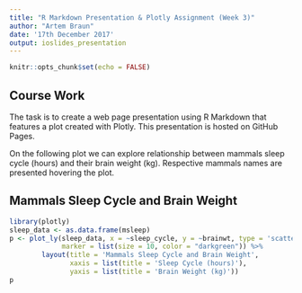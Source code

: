 ---
title: "R Markdown Presentation & Plotly Assignment (Week 3)"
author: "Artem Braun"
date: '17th December 2017'
output: ioslides_presentation
---

```{r setup, include=FALSE}
knitr::opts_chunk$set(echo = FALSE)
```

## Course Work

The task is to create a web page presentation using R Markdown that features a plot created with Plotly. This presentation is hosted on GitHub Pages.

On the following plot we can explore relationship between mammals sleep cycle (hours) and their brain weight (kg). Respective mammals names are presented hovering the plot.  

## Mammals Sleep Cycle and Brain Weight

```{r echo=FALSE, message=FALSE, warning=FALSE}
library(plotly)
sleep_data <- as.data.frame(msleep)
p <- plot_ly(sleep_data, x = ~sleep_cycle, y = ~brainwt, type = 'scatter', text = ~name,
             marker = list(size = 10, color = "darkgreen")) %>%
        layout(title = 'Mammals Sleep Cycle and Brain Weight',
               xaxis = list(title = 'Sleep Cycle (hours)'),
               yaxis = list(title = 'Brain Weight (kg)'))
p
```

